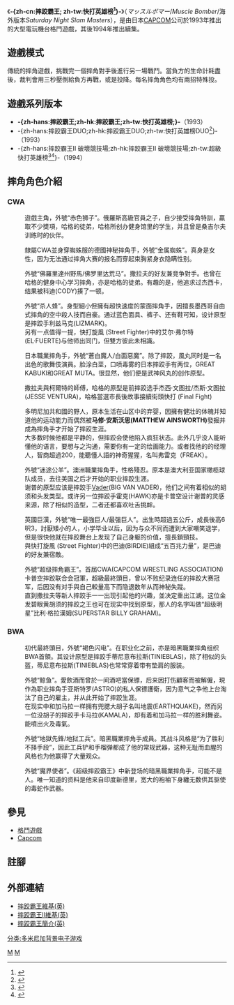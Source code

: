 {{NoteTA
|T=zh-cn:摔跤霸王; zh-tw:快打英雄榜;
|G1=Games
|1=zh-cn:摔跤霸王; zh-tw:快打英雄榜;
}}

《'''-{zh-cn:摔跤霸王; zh-tw:快打英雄榜<ref>{{Cite magazine |journal=勝利小子 |title =快打英雄榜|issue=試刊號|url= |location= |publisher=尖端出版社 |page= |date=1993-03-10 |isbn= }}</ref>}-'''》（''マッスルボマー''/''Muscle Bomber''/海外版本''Saturday Night Slam Masters''），是由日本[[CAPCOM|CAPCOM]]公司於1993年推出的大型電玩機台格鬥遊戲，其後1994年推出續集。

== 遊戲模式 ==
傳統的摔角遊戲，挑戰完一個摔角對手後進行另一場戰鬥。當負方的生命計耗盡後，裁判會用三秒壓倒給負方再戰，或是投降。每名摔角角色均有兩招特殊投。

== 遊戲系列版本 ==
* '''-{zh-hans:摔跤霸王;zh-hk:摔跤霸王;zh-tw:快打英雄榜;}-'''（1993）
* -{zh-hans:摔跤霸王DUO;zh-hk:摔跤霸王DUO;zh-tw:快打英雄榜DUO<ref>{{Cite magazine |journal=電視遊樂報導| title =大型電玩特報 |issue=133|url= |location= |publisher=尖端出版社 |page= |date=1994-04-22 |isbn= }}</ref>}-（1993）
* -{zh-hans:摔跤霸王II 破壞競技場;zh-hk:摔跤霸王II 破壞競技場;zh-tw:超級快打英雄榜<ref>{{Cite magazine|journal=電視遊樂報導|title =新卡預告 |issue=148|url= |location= |publisher=尖端出版社 |page= |date=1994-11-18 |isbn= }}</ref><ref>{{Cite magazine|journal=星際遊樂雜誌|title =AC解析 |issue=163|url= |location= |publisher=星際遊樂雜誌社 |page= |date=1994-11-04 |isbn= }}</ref>}-（1994）

== 摔角角色介紹 ==
=== CWA ===
;{{nihongo|阿列克謝·撒拉夫/阿列克谢·查拉佐夫|アレクセイ・ザラゾフ|ALEKSEY ZALAZOF|海外版本名為比夫·斯拉姆维奇(BIFF SLAMKOVICH)}}
: 遊戲主角，外號“赤色狮子”。俄羅斯高級官員之子，自少接受摔角特訓，贏取不少奬項，哈格的徒弟，哈格所创办健身馆里的学生，并且曾是桑吉尔夫训练时的伙伴。

;{{nihongo|黑寡婦|ブラック・ウィドー|BLACK WIDOW}}
: 隸屬CWA並身穿蜘蛛服的德國神秘摔角手，外號“金属蜘蛛”。真身是女性，因为无法通过摔角大赛的报名而穿起束胸紧身衣隐瞒性别。

;{{nihongo|拉奇·柯爾特/拉奇·柯特/拉奇·科特|ラッキー・コルト|LUCKY COLT|海外版本名為冈恩罗克(GUNLOC)}}
: 外號“佛羅里達州野馬/佛罗里达荒马”。撒拉夫的好友兼竞争對手。也曾在哈格的健身中心学习摔角，亦是哈格的徒弟。有趣的是，他追求过杰西卡，结果被科迪(CODY)揍了一顿。

;{{nihongo|艾尔·斯廷杰/艾尔·史丁|エル・スティンガー|EL STINGER|海外版本名為艾尔·斯廷格雷(EL STINGRAY)}}
: 外號“杀人蜂”。身型細小但擁有超快速度的蒙面摔角手，因擅長墨西哥自由式摔角的空中殺人技而自豪。通过蓝色面具、裤子、还有鞋可知，设计原型是摔跤手利兹马克(LIZMARK)。
: 另有一点值得一提，快打旋風 (Street Fighter)中的艾尔·弗尔特(EL·FUERTE)与他师出同门，但雙方彼此未相識。

;{{nihongo|神秘武道/風丸|ミステリアス・ブドー|MYSTERIOUS BUDO|海外版本名為大鬼(THE GREAT ONI)}}
: 日本職業摔角手，外號“蒼白魔人/白面惡魔”。除了摔跤，風丸同时是一名出色的歌舞伎演員。脸涂白垩，口喷毒雾的日本摔跤手有两位，GREAT KABUKI和GREAT MUTA。很显然，他们便是武神风丸的创作原型。

;{{nihongo|麥克·哈格|マイク・ハガー|MIKE HAGGAR}}
: 撒拉夫與柯爾特的師傅，哈格的原型是前摔跤选手杰西·文图拉/杰斯·文图拉(JESSE VENTURA)，哈格當選市長後故事接續街頭快打 (Final Fight)

;{{nihongo|戈麦斯/戈梅斯|"ミッシングIQ" ゴメス|MISSING IQ GOMES|海外版本名為拉斯特法里王的人(KING RASTA MON)}}
: 多明尼加共和國的野人，原本生活在山区中的弃婴，因擁有健壯的体魄并知道他的运动能力而偶然被'''马修·安斯沃思(MATTHEW AINSWORTH)'''發掘并成為摔角手才开始了摔跤生涯。
: 大多数时候他都是平静的，但摔跤会使他陷入疯狂状态。此外几乎没人能听懂他的语言，要想与之沟通，需要你有一定的绘画能力。或者找他的的经理人，智商超過200，能聽懂人語的神奇猩猩，名叫弗雷克（FREAK）。

;{{nihongo|谢普/希普|シープ・ザ・ロイヤル|SHEEP THE ROYAL|海外版本名為大亚历山大(ALEXANDER THE GRATER)}}
: 外號“迷途公羊”。澳洲職業摔角手，性格殘忍。原本是澳大利亚国家橄榄球队成员，去往美国之后才开始的职业摔跤生涯。
: 谢普的原型应该是摔跤手[[里昂·懷特|Vader]](BIG VAN VADER)，他们之间有着相似的胡须和头发类型。或许另一位摔跤手霍克(HAWK)亦是卡普空设计谢普的灵感来源，除了相似的造型，二者还都喜欢吐舌挑衅。

;{{nihongo|大泰坦|タイタン・ザ・グレート|TITAN THE GREAT|海外版本名為泰坦尼克·蒂姆/铁达尼·蒂姆(TITANIC TIM)}}
: 英國巨漢，外號“唯一最強巨人/最强巨人”。出生時超過五公斤，成長後高6呎3，討厭矮小的人，小学毕业以后，因为与众不同而遭到大家嘲笑退学，但是很快他就在摔跤舞台上发现了自己身躯的价值，擅長鎖頸技。
: 與快打旋風 (Street Fighter)中的巴迪(BIRDIE)組成“五百兆力量”，是巴迪的好友兼宿敵。

;{{nihongo|维克托·奥迪加/維克托·奧爾特加|ヴィクター・オルテガ|VICTOR ORTEGA}}
: 外號“超级摔角霸王”。首屆CWA(CAPCOM WRESTLING ASSOCIATION)卡普空摔跤联合会冠軍，超級最終頭目，曾以不败纪录连任的摔跤大赛冠军，后因没有对手與自己較量高下而隐退数年从而神秘失蹤。
: 直到撒拉夫等新人摔跤手一一出现引起他的兴趣，並决定重出江湖。这位金发碧眼黄胡须的摔跤之王也可在现实中找到原型，那人的名字叫做“超级明星”比利·格拉漢姆(SUPERSTAR BILLY GRAHAM)。

=== BWA ===
;{{nihongo|亚斯特罗|ASTRO|海外版本名為蝎子(THE SCORPION)}}
: 初代最終頭目，外號“褐色闪电”。在职业化之前，亦是暗黑職業摔角组织BWA首領。其设计原型是摔跤手蒂尼意布拉斯(TINIEBLAS)，除了相似的头盔，蒂尼意布拉斯(TINIEBLAS)也常常穿着带有垫肩的服装。

;{{nihongo|加马拉||KIMALA THE BOUNCER|海外版本名為大弗拉普杰克(JUMBO FLAPJACK)}}
: 外號“鲸鱼”。愛飲酒而曾於一间酒吧當保镖，后来因打伤顧客而被解僱，現作為职业摔角手亚斯特罗(ASTRO)的私人保镖護衛，因为意气之争他上台淘汰了自己的雇主，并从此开始了摔跤生涯。
: 在现实中和加马拉一样拥有兜腮大胡子名叫地震(EARTHQUAKE)，然而另一位没胡子的摔跤手卡马拉(KAMALA)，却有着和加马拉一样的胜利舞姿。能噴出火及毒氣。

;{{nihongo|瑞普·塞巴|リップ・セイバー|RIP SABER}}
: 外號“地獄先鋒/地狱工兵”。暗黑職業摔角手成員。其战斗风格是“为了胜利不择手段”，因此工兵铲和手榴弹都成了他的常规武器，这种无耻而血腥的风格也为他赢得了大量观众。

;{{nihongo|鬼魂|ザ・レイス|THE WRAITH}}
: 外號“魔界使者”。《超级摔跤霸王》中新登场的暗黑職業摔角手，可能不是人。唯一知道的资料是他来自印度新德里，宽大的袍袖下身纏无数供其驱使的毒蛇作武器。

== 參見 ==
* [[格鬥遊戲|格鬥遊戲]]
* [[Capcom|Capcom]]

== 註腳 ==
{{reflist}}

== 外部連結 ==
* [http://capcomdatabase.wikia.com/wiki/Saturday_Night_Slam_Masters 摔跤霸王維基(英)] {{Wayback|url=http://capcomdatabase.wikia.com/wiki/Saturday_Night_Slam_Masters |date=20090827232547 }}
* [http://capcomdatabase.wikia.com/wiki/Ring_of_Destruction:_Slam_Masters_2 摔跤霸王II維基(英)] {{Wayback|url=http://capcomdatabase.wikia.com/wiki/Ring_of_Destruction:_Slam_Masters_2 |date=20090213041551 }}
* [http://www.answers.com/topic/saturday-night-slam-masters 摔跤霸王簡介(英)] {{Wayback|url=http://www.answers.com/topic/saturday-night-slam-masters |date=20160304110910 }}

[[Category:街機遊戲|M]]
[[Category:格鬥遊戲|M]]
[[分类:多米尼加背景电子游戏|分类:多米尼加背景电子游戏]]
